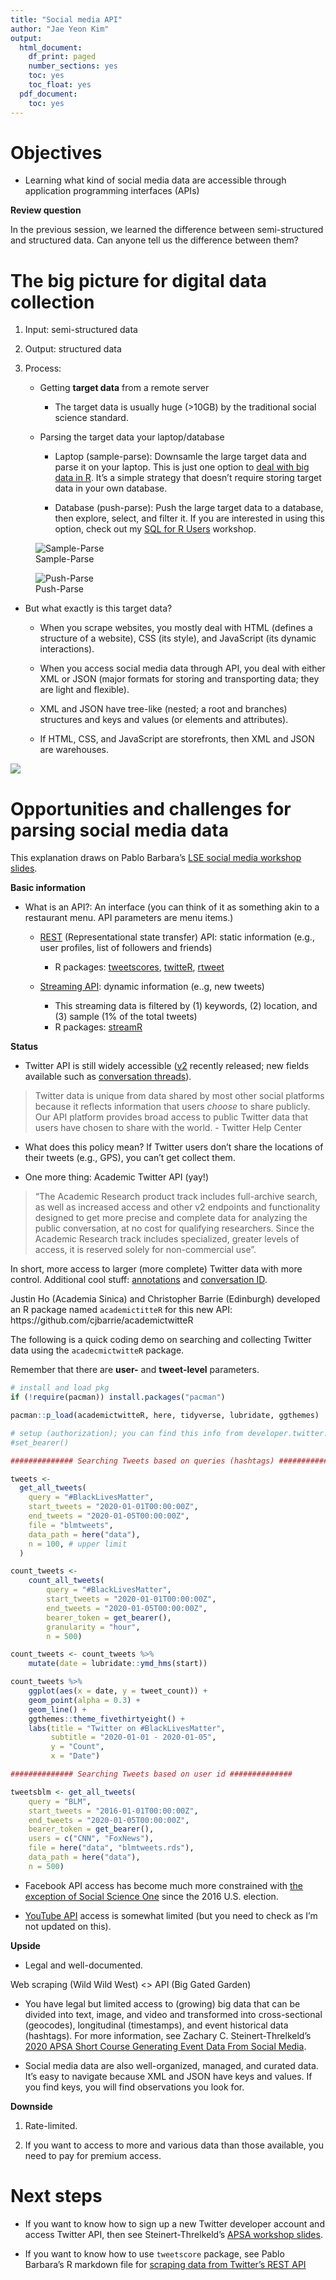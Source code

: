 ```yaml
---
title: "Social media API"
author: "Jae Yeon Kim"
output:
  html_document:
    df_print: paged
    number_sections: yes
    toc: yes
    toc_float: yes
  pdf_document:
    toc: yes
---
```


# Objectives

- Learning what kind of social media data are accessible through application programming interfaces (APIs)

**Review question**

In the previous session, we learned the difference between semi-structured and structured data. Can anyone tell us the difference between them?

# The big picture for digital data collection

1. Input: semi-structured data

2. Output: structured data

3. Process:

    - Getting **target data** from a remote server

        - The target data is usually huge (\>10GB) by the traditional social science standard.

    - Parsing the target data your laptop/database

        - Laptop (sample-parse): Downsamle the large target data and parse it on your laptop. This is just one option to [deal with big data in R](https://rviews.rstudio.com/2019/07/17/3-big-data-strategies-for-r/). It's a simple strategy that doesn't require storing target data in your own database.

        - Database (push-parse): Push the large target data to a database, then explore, select, and filter it. If you are interested in using this option, check out my [SQL for R Users](https://github.com/dlab-berkeley/sql-for-r-users) workshop.

![Sample-Parse](https://rviews.rstudio.com/post/2019-07-01-3-big-data-paradigms-for-r_files/sample_model.png)

![Push-Parse](https://rviews.rstudio.com/post/2019-07-01-3-big-data-paradigms-for-r_files/push_data.png)

- But what exactly is this target data?

    - When you scrape websites, you mostly deal with HTML (defines a structure of a website), CSS (its style), and JavaScript (its dynamic interactions).

    - When you access social media data through API, you deal with either XML or JSON (major formats for storing and transporting data; they are light and flexible).

    - XML and JSON have tree-like (nested; a root and branches) structures and keys and values (or elements and attributes).

    - If HTML, CSS, and JavaScript are storefronts, then XML and JSON are warehouses.

![](https://upload.wikimedia.org/wikipedia/commons/9/97/Automatisches_Kleinteilelager.jpg)

# Opportunities and challenges for parsing social media data

This explanation draws on Pablo Barbara's [LSE social media workshop slides](http://pablobarbera.com/social-media-workshop/social-media-slides.pdf).

**Basic information**

- What is an API?: An interface (you can think of it as something akin to a restaurant menu. API parameters are menu items.)

    - [REST](https://en.wikipedia.org/wiki/Representational_state_transfer) (Representational state transfer) API: static information (e.g., user profiles, list of followers and friends)

        - R packages: [tweetscores](https://github.com/pablobarbera/twitter_ideology/tree/master/pkg/tweetscores), [twitteR](https://cran.r-project.org/web/packages/twitteR/twitteR.pdf), [rtweet](https://github.com/ropensci/rtweet)

    -  [Streaming API](https://blog.axway.com/amplify/api-management/streaming-apis#:~:text=Streaming%20APIs%20are%20used%20to,a%20subset%20of%20Streaming%20APIS.): dynamic information (e..g, new tweets)

        - This streaming data is filtered by (1) keywords, (2) location, and (3) sample (1% of the total tweets)
        - R packages: [streamR](https://github.com/pablobarbera/streamR)

**Status**

- Twitter API is still widely accessible ([v2](https://developer.twitter.com/en/docs/twitter-api/early-access) recently released; new fields available such as [conversation threads](https://developer.twitter.com/en/docs/twitter-api/conversation-id)).

> Twitter data is unique from data shared by most other social platforms because it reflects information that users *choose* to share publicly. Our API platform provides broad access to public Twitter data that users have chosen to share with the world. - Twitter Help Center

- What does this policy mean? If Twitter users don't share the locations of their tweets (e.g., GPS), you can't get collect them.

- One more thing: Academic Twitter API (yay!)

> “The Academic Research product track includes full-archive search, as well as increased access and other v2 endpoints and functionality designed to get more precise and complete data for analyzing the public conversation, at no cost for qualifying researchers. Since the Academic Research track includes specialized, greater levels of access, it is reserved solely for non-commercial use”.

In short, more access to larger (more complete) Twitter data with more control. Additional cool stuff: [annotations](https://developer.twitter.com/en/docs/twitter-api/annotations/overview) and [conversation ID](https://developer.twitter.com/en/docs/twitter-api/conversation-id).

Justin Ho (Academia Sinica) and Christopher Barrie (Edinburgh) developed an R package named `academictitteR` for this new API: https://github.com/cjbarrie/academictwitteR 

The following is a quick coding demo on searching and collecting Twitter data using the `acadecmictwitteR` package.

Remember that there are **user-** and **tweet-level** parameters. 

```r

# install and load pkg 
if (!require(pacman)) install.packages("pacman") 

pacman::p_load(academictwitteR, here, tidyverse, lubridate, ggthemes)

# setup (authorization); you can find this info from developer.twitter.com
#set_bearer()

############## Searching Tweets based on queries (hashtags) ##############

tweets <-
  get_all_tweets(
    query = "#BlackLivesMatter",
    start_tweets = "2020-01-01T00:00:00Z",
    end_tweets = "2020-01-05T00:00:00Z",
    file = "blmtweets",
    data_path = here("data"),
    n = 100, # upper limit 
  )

count_tweets <-
    count_all_tweets(
        query = "#BlackLivesMatter",
        start_tweets = "2020-01-01T00:00:00Z",
        end_tweets = "2020-01-05T00:00:00Z",
        bearer_token = get_bearer(),
        granularity = "hour",
        n = 500)

count_tweets <- count_tweets %>%
    mutate(date = lubridate::ymd_hms(start))

count_tweets %>%
    ggplot(aes(x = date, y = tweet_count)) +
    geom_point(alpha = 0.3) +
    geom_line() +
    ggthemes::theme_fivethirtyeight() +
    labs(title = "Twitter on #BlackLivesMatter",
         subtitle = "2020-01-01 - 2020-01-05",
         y = "Count",
         x = "Date")

############## Searching Tweets based on user id ##############

tweetsblm <- get_all_tweets(
    query = "BLM",
    start_tweets = "2016-01-01T00:00:00Z",
    end_tweets = "2020-01-05T00:00:00Z",
    bearer_token = get_bearer(),
    users = c("CNN", "FoxNews"),
    file = here("data", "blmtweets.rds"),
    data_path = here("data"),
    n = 500)
```

- Facebook API access has become much more constrained with [the exception of Social Science One](https://socialscience.one/blog/unprecedented-facebook-urls-dataset-now-available-research-through-social-science-one) since the 2016 U.S. election.

- [YouTube API](https://developers.google.com/youtube/v3) access is somewhat limited (but you need to check as I'm not updated on this).

**Upside**

-   Legal and well-documented.

Web scraping (Wild Wild West) \<\> API (Big Gated Garden)

-   You have legal but limited access to (growing) big data that can be divided into text, image, and video and transformed into cross-sectional (geocodes), longitudinal (timestamps), and event historical data (hashtags). For more information, see Zachary C. Steinert-Threlkeld's [2020 APSA Short Course Generating Event Data From Social Media](https://github.com/ZacharyST/APSA2020_EventDataFromSocialMedia).

-   Social media data are also well-organized, managed, and curated data. It's easy to navigate because XML and JSON have keys and values. If you find keys, you will find observations you look for.

**Downside**

1. Rate-limited.

2. If you want to access to more and various data than those available, you need to pay for premium access.

# Next steps

-   If you want to know how to sign up a new Twitter developer account and access Twitter API, then see Steinert-Threlkeld's [APSA workshop slides](https://github.com/ZacharyST/APSA2020_EventDataFromSocialMedia/blob/master/Presentation/02_AccessTwitter.pdf).

-   If you want to know how to use `tweetscore` package, see Pablo Barbara's R markdown file for [scraping data from Twitter's REST API](http://pablobarbera.com/social-media-workshop/code/02-twitter-REST-data-collection.html)